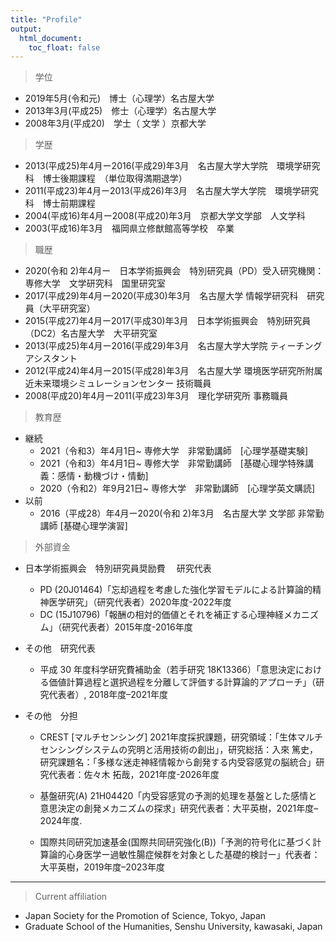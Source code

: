 ```yaml
---
title: "Profile"
output:
  html_document:
    toc_float: false
---
```


> 学位

* 2019年5月(令和元)　博士（心理学）名古屋大学
* 2013年3月(平成25)　修士（心理学）名古屋大学
* 2008年3月(平成20)　学士（ 文学 ）京都大学


> 学歴

* 2013(平成25)年4月ー2016(平成29)年3月　名古屋大学大学院　環境学研究科　博士後期課程　（単位取得満期退学）
* 2011(平成23)年4月ー2013(平成26)年3月　名古屋大学大学院　環境学研究科　博士前期課程
* 2004(平成16)年4月ー2008(平成20)年3月　京都大学文学部　人文学科　
* 2003(平成16)年3月　福岡県立修猷館高等学校　卒業

> 職歴

* 2020(令和 2)年4月ー　日本学術振興会　特別研究員（PD）受入研究機関：専修大学　文学研究科　国里研究室
* 2017(平成29)年4月ー2020(平成30)年3月　名古屋大学 情報学研究科　研究員（大平研究室） 
* 2015(平成27)年4月ー2017(平成30)年3月　日本学術振興会　特別研究員（DC2）名古屋大学　大平研究室
* 2013(平成25)年4月ー2016(平成29)年3月　名古屋大学大学院 ティーチングアシスタント
* 2012(平成24)年4月ー2015(平成28)年3月　名古屋大学 環境医学研究所附属近未来環境シミュレーションセンター 技術職員
* 2008(平成20)年4月ー2011(平成23)年3月　理化学研究所 事務職員      

> 教育歴

- 継続
  - 2021（令和3）年4月1日~ 専修大学　非常勤講師　[心理学基礎実験]
  - 2021（令和3）年4月1日~ 専修大学　非常勤講師　[基礎心理学特殊講義：感情・動機づけ・情動]
  - 2020（令和2）年9月21日~ 専修大学　非常勤講師　[心理学英文購読]   

- 以前
  - 2016（平成28）年4月ー2020(令和 2)年3月　名古屋大学 文学部 非常勤講師 [基礎心理学演習]


> 外部資金

- 日本学術振興会　特別研究員奨励費 　研究代表
  -  PD (20J01464)「忘却過程を考慮した強化学習モデルによる計算論的精神医学研究」（研究代表者）2020年度-2022年度
  -  DC (15J10796)「報酬の相対的価値とそれを補正する心理神経メカニズム」（研究代表者）2015年度-2016年度


- その他　研究代表
  - 平成 30 年度科学研究費補助金（若手研究 18K13366）「意思決定における価値計算過程と選択過程を分離して評価する計算論的アプローチ」（研究代表者）, 2018年度–2021年度
        	  
- その他　分担	
  
  - CREST [マルチセンシング] 2021年度採択課題，研究領域：「生体マルチセンシングシステムの究明と活用技術の創出」，研究総括：入來 篤史，研究課題名：「多様な迷走神経情報から創発する内受容感覚の脳統合」研究代表者：佐々木 拓哉，2021年度-2026年度
  
  - 基盤研究(A) 21H04420「内受容感覚の予測的処理を基盤とした感情と意思決定の創発メカニズムの探求」研究代表者：大平英樹，2021年度–2024年度.
  
  - 国際共同研究加速基金(国際共同研究強化(B))「予測的符号化に基づく計算論的心身医学ー過敏性腸症候群を対象とした基礎的検討ー」代表者：大平英樹，2019年度–2023年度

-------------------------

> Current affiliation

* Japan Society for the Promotion of Science, Tokyo, Japan
* Graduate School of the Humanities, Senshu University, kawasaki, Japan




